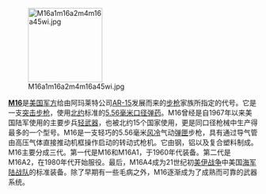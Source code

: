 [[File:M16a1m16a2m4m16a45wi.jpg|150px]]

'''[[M16自动步枪|M16]]'''是[[美国军事|美国军方]]给由阿玛莱特公司[[AR-15|AR-15]]发展而来的[[步枪|步枪]]家族所指定的代号。它是一支[[突击步枪|突击步枪]]，使用[[北约|北约]]标准的[[5.56x45毫米北约标准步枪弹|5.56毫米口径弹药]]。M16曾经是自1967年以来美国陆军使用的主要步兵[[轻武器|轻武器]]，也被北约15个国家使用，更是同口径枪械中生产得最多的一个型号。M16是一支轻巧的5.56毫米[[风冷|风冷]]气动[[弹匣|弹匣]]步枪，具有通过导气管由高压气体直接推动机框操作启动的转动式枪机。它由钢，铝以及复合塑料制成。M16主要分成三代。第一代是M16和M16A1，于1960年代装备。第二代是M16A2，在1980年代开始服役。最后，M16A4成为21世纪初[[美伊战争|美伊战争]]中美国[[海军陆战队|海军陆战队]]的标准装备。除了早期有一些毛病之外，M16逐渐成为了成熟而可靠的武器系统。